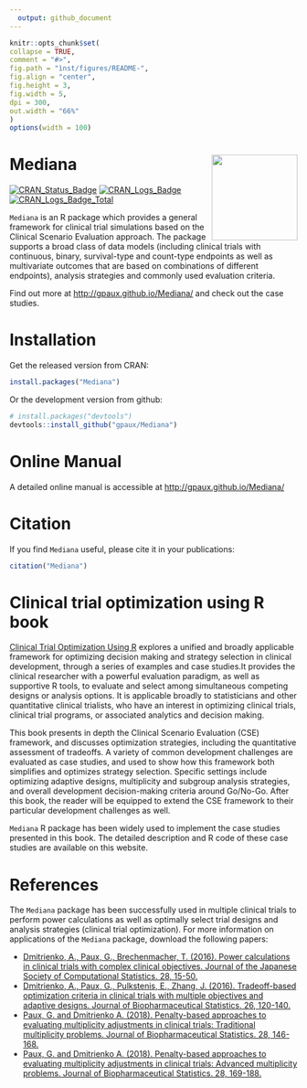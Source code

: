 ```yaml
---
  output: github_document
---
```

  
  <!-- README.md is generated from README.Rmd. Please edit that file -->
  
  ```r
knitr::opts_chunk$set(
  collapse = TRUE,
  comment = "#>",
  fig.path = "ìnst/figures/README-",
  fig.align = "center",
  fig.height = 3,
  fig.width = 5,
  dpi = 300,
  out.width = "66%"
)
options(width = 100)
```


# Mediana <img src="inst/figures/hexMediana.png" width = "150" align="right" />

[![CRAN_Status_Badge](http://www.r-pkg.org/badges/version/Mediana)](https://cran.r-project.org/package=Mediana) [![CRAN_Logs_Badge](http://cranlogs.r-pkg.org/badges/Mediana)](https://cran.r-project.org/package=Mediana)
[![CRAN_Logs_Badge_Total](http://cranlogs.r-pkg.org/badges/grand-total/Mediana)](https://cran.r-project.org/package=Mediana)

`Mediana` is an R package which provides a general framework for clinical trial simulations based on the Clinical Scenario Evaluation approach. The package supports a broad class of data models (including clinical trials with continuous, binary, survival-type and count-type endpoints as well as multivariate outcomes that are based on combinations of different endpoints), analysis strategies and commonly used evaluation criteria.

Find out more at [http://gpaux.github.io/Mediana/](http://gpaux.github.io/Mediana/) and check out the case studies.

# Installation

Get the released version from CRAN:
  
  ```R
install.packages("Mediana")
```

Or the development version from github:
  
  ```R
# install.packages("devtools")
devtools::install_github("gpaux/Mediana")
```

# Online Manual

A detailed online manual is accessible at [http://gpaux.github.io/Mediana/](http://gpaux.github.io/Mediana/)

# Citation

If you find `Mediana` useful, please cite it in your publications:
  
  ```r
citation("Mediana")
```

# Clinical trial optimization using R book

[Clinical Trial Optimization Using R](https://www.crcpress.com/Clinical-Trial-Optimization-using-R/Dmitrienko/p/book/9781498735070) explores a unified and broadly applicable framework for optimizing decision making and strategy selection in clinical development, through a series of examples and case studies.It provides the clinical researcher with a powerful evaluation paradigm, as well as supportive R tools, to evaluate and select among simultaneous competing designs or analysis options. It is applicable broadly to statisticians and other quantitative clinical trialists, who have an interest in optimizing clinical trials, clinical trial programs, or associated analytics and decision making.

This book presents in depth the Clinical Scenario Evaluation (CSE) framework, and discusses optimization strategies, including the quantitative assessment of tradeoffs. A variety of common development challenges are evaluated as case studies, and used to show how this framework both simplifies and optimizes strategy selection. Specific settings include optimizing adaptive designs, multiplicity and subgroup analysis strategies, and overall development decision-making criteria around Go/No-Go. After this book, the reader will be equipped to extend the CSE framework to their particular development challenges as well.

`Mediana` R package has been widely used to implement the case studies presented in this book. The detailed description and R code of these case studies are available on this website.

# References

The `Mediana` package has been successfully used in multiple clinical trials to perform power calculations as well as optimally select trial designs and analysis strategies (clinical trial optimization). For more information on applications of the `Mediana` package, download the following papers:
  
  - [Dmitrienko, A., Paux, G., Brechenmacher, T. (2016). Power calculations in clinical trials with complex clinical objectives. Journal of the Japanese Society of Computational Statistics. 28, 15-50.](https://www.jstage.jst.go.jp/article/jjscs/28/1/28_1411001_213/_article)
- [Dmitrienko, A., Paux, G., Pulkstenis, E., Zhang, J. (2016). Tradeoff-based optimization criteria in clinical trials with multiple objectives and adaptive designs. Journal of Biopharmaceutical Statistics. 26, 120-140.](http://www.tandfonline.com/doi/abs/10.1080/10543406.2015.1092032?journalCode=lbps20)
- [Paux, G. and Dmitrienko A. (2018). Penalty-based approaches to evaluating multiplicity adjustments in clinical trials: Traditional multiplicity problems. Journal of Biopharmaceutical Statistics. 28, 146-168.](https://doi.org/10.1080/10543406.2017.1397010)
- [Paux, G. and Dmitrienko A. (2018). Penalty-based approaches to evaluating multiplicity adjustments in clinical trials: Advanced multiplicity problems. Journal of Biopharmaceutical Statistics. 28, 169-188.](https://doi.org/10.1080/10543406.2017.1397011)


